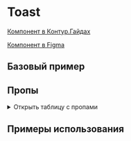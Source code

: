 
<Meta of={ToastStories} />

# Toast

[Компонент в Контур.Гайдах](https://guides.kontur.ru/components/popup-elements/toast/)

[Компонент в Figma](https://www.figma.com/file/87ScqxPzJpF9DcVBNYWOjM/%E2%9A%A1-Kontur-UI-Modern-Layout?node-id=230%3A5203)

<Description />

## Базовый пример

<Primary />

## Пропы

<details>
  <summary>Открыть таблицу с пропами</summary>
  <ArgTypes />
</details>

## Примеры использования

<Stories title="" includePrimary={false} />
